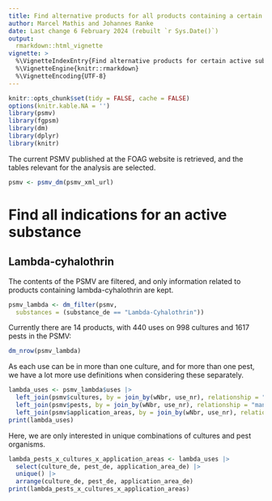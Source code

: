 ```yaml
---
title: Find alternative products for all products containing a certain active substance
author: Marcel Mathis and Johannes Ranke
date: Last change 6 February 2024 (rebuilt `r Sys.Date()`)
output:
  rmarkdown::html_vignette
vignette: >
  %\VignetteIndexEntry{Find alternative products for certain active substances}
  %\VignetteEngine{knitr::rmarkdown}
  %\VignetteEncoding{UTF-8}
---
```


```r
knitr::opts_chunk$set(tidy = FALSE, cache = FALSE)
options(knitr.kable.NA = '')
library(psmv)
library(fgpsm)
library(dm)
library(dplyr)
library(knitr)
```

The current PSMV published at the FOAG website is retrieved, and the tables
relevant for the analysis are selected.

```r
psmv <- psmv_dm(psmv_xml_url)
```

# Find all indications for an active substance

## Lambda-cyhalothrin

The contents of the PSMV are filtered, and only information
related to products containing lambda-cyhalothrin are kept.

```r
psmv_lambda <- dm_filter(psmv, 
  substances = (substance_de == "Lambda-Cyhalothrin"))
```

Currently there are 14 products, with 440 uses on 998 cultures
and 1617 pests in the PSMV:

```r
dm_nrow(psmv_lambda)
```

As each use can be in more than one culture, and for more than one pest,
we have a lot more use definitions when considering these separately.

```r
lambda_uses <- psmv_lambda$uses |>
  left_join(psmv$cultures, by = join_by(wNbr, use_nr), relationship = "many-to-many") |>
  left_join(psmv$pests, by = join_by(wNbr, use_nr), relationship = "many-to-many") |>
  left_join(psmv$application_areas, by = join_by(wNbr, use_nr), relationship = "many-to-many")
print(lambda_uses)
```

Here, we are only interested in unique combinations of cultures and pest 
organisms. 

```r
lambda_pests_x_cultures_x_application_areas <- lambda_uses |>
  select(culture_de, pest_de, application_area_de) |>
  unique() |>
  arrange(culture_de, pest_de, application_area_de)
print(lambda_pests_x_cultures_x_application_areas)
```


